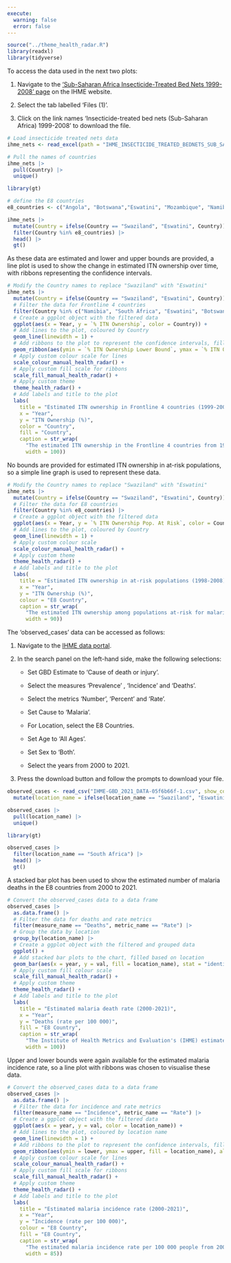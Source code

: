 ```yaml
---
execute:
  warning: false
  error: false
---
```


```r
source("../theme_health_radar.R")
library(readxl)
library(tidyverse)
```

To access the data used in the next two plots:

1.  Navigate to the ['Sub-Saharan Africa Insecticide-Treated Bed Nets 1999-2008' page](https://ghdx.healthdata.org/record/ihme-data/sub-saharan-africa-insecticide-treated-bed-nets-1999-2008) on the IHME website.

2.  Select the tab labelled 'Files (1)'.

3.  Click on the link names 'Insecticide-treated bed nets (Sub-Saharan Africa) 1999-2008' to download the file.

```r
# Load insecticide treated nets data
ihme_nets <- read_excel(path = "IHME_INSECTICIDE_TREATED_BEDNETS_SUB_SAHARAN_AFRICA_1999_2008_0.xls")

# Pull the names of countries
ihme_nets |> 
  pull(Country) |> 
  unique()
```

```r
library(gt)

# define the E8 countries
e8_countries <- c("Angola", "Botswana","Eswatini", "Mozambique", "Namibia", "South Africa", "Zambia",  "Zimbabwe")

ihme_nets |> 
  mutate(Country = ifelse(Country == "Swaziland", "Eswatini", Country)) |> 
  filter(Country %in% e8_countries) |> 
  head() |> 
  gt()
```

As these data are estimated and lower and upper bounds are provided, a line plot is used to show the change in estimated ITN ownership over time, with ribbons representing the confidence intervals.

```r
# Modify the Country names to replace "Swaziland" with "Eswatini"
ihme_nets |> 
  mutate(Country = ifelse(Country == "Swaziland", "Eswatini", Country)) |> 
  # Filter the data for Frontline 4 countries
  filter(Country %in% c("Namibia", "South Africa", "Eswatini", "Botswana")) |> 
  # Create a ggplot object with the filtered data
  ggplot(aes(x = Year, y = `% ITN Ownership`, color = Country)) +
  # Add lines to the plot, coloured by Country
  geom_line(linewidth = 1) +
  # Add ribbons to the plot to represent the confidence intervals, filled by country
  geom_ribbon(aes(ymin = `% ITN Ownership Lower Bound`, ymax = `% ITN Ownership Upper Bound`, fill = Country), alpha = 0.2) +
  # Apply custom colour scale for lines
  scale_colour_manual_health_radar() +  
  # Apply custom fill scale for ribbons
  scale_fill_manual_health_radar() +   
  # Apply custom theme
  theme_health_radar() +
  # Add labels and title to the plot
  labs(
    title = "Estimated ITN ownership in Frontline 4 countries (1999-2008)",
    x = "Year",
    y = "ITN Ownership (%)",
    color = "Country",
    fill = "Country",  
    caption = str_wrap(
      "The estimated ITN ownership in the Frontline 4 countries from 1999 to 2008. Lines indicate the ownership estimates, while shaded areas represent the confidence bands. The uncertainty in ITN ownership increases over time for all countries. South Africa and Eswatini had the lowest levels of ITN ownership, but after 2004, there is a significant rise in ownership in Botswana and Namibia. Source: Institute for Health Metrics and Evaluation (IHME). Available from: https://doi.org/10.6069/DEE3-E887", 
      width = 100))
```

No bounds are provided for estimated ITN ownership in at-risk populations, so a simple line graph is used to represent these data.

```r
# Modify the Country names to replace "Swaziland" with "Eswatini"
ihme_nets |> 
  mutate(Country = ifelse(Country == "Swaziland", "Eswatini", Country)) |> 
  # Filter the data for E8 countries
  filter(Country %in% e8_countries) |> 
  # Create a ggplot object with the filtered data
  ggplot(aes(x = Year, y = `% ITN Ownership Pop. At Risk`, color = Country)) +
  # Add lines to the plot, coloured by Country
  geom_line(linewidth = 1) +
  # Apply custom colour scale
  scale_colour_manual_health_radar() + 
  # Apply custom theme
  theme_health_radar() +
  # Add labels and title to the plot
  labs(
    title = "Estimated ITN ownership in at-risk populations (1998-2008)",
    x = "Year",
    y = "ITN Ownership (%)",
    colour = "E8 Country",
    caption = str_wrap(
      "The estimated ITN ownership among populations at-risk for malaria in Elimination 8 (E8) countries, from 1998 to 2008. The rise in ITN ownership is estimated in all countries, with Zambia, Botswana and Zimbabwe showing the highest percent ownership in 2008, followed by Namibia, Mozambique and Angola. South Africa and Eswatini maintain less than 20% ownership in at-risk populations. Source: Institute for Health Metrics and Evaluation (IHME). Available from: https://doi.org/10.6069/DEE3-E887", 
      width = 90))
```

The 'observed_cases' data can be accessed as follows:

1.  Navigate to the [IHME data portal](https://vizhub.healthdata.org/gbd-results/).

2.  In the search panel on the left-hand side, make the following selections:

    -   Set GBD Estimate to 'Cause of death or injury'.

    -   Select the measures 'Prevalence' , 'Incidence' and 'Deaths'.

    -   Select the metrics 'Number', 'Percent' and 'Rate'.

    -   Set Cause to 'Malaria'.

    -   For Location, select the E8 Countries.

    -   Set Age to 'All Ages'.

    -   Set Sex to 'Both'.

    -   Select the years from 2000 to 2021.

3.  Press the download button and follow the prompts to download your file.

```r
observed_cases <- read_csv("IHME-GBD_2021_DATA-05f6b66f-1.csv", show_col_types = FALSE) |>
  mutate(location_name = ifelse(location_name == "Swaziland", "Eswatini", location_name))

observed_cases |> 
  pull(location_name) |> 
  unique()
```

```r
library(gt)

observed_cases |> 
  filter(location_name == "South Africa") |>
  head() |> 
  gt()

```

A stacked bar plot has been used to show the estimated number of malaria deaths in the E8 countries from 2000 to 2021.

```r
# Convert the observed_cases data to a data frame
observed_cases |> 
  as.data.frame() |> 
  # Filter the data for deaths and rate metrics
  filter(measure_name == "Deaths", metric_name == "Rate") |> 
  # Group the data by location
  group_by(location_name) |> 
  # Create a ggplot object with the filtered and grouped data
  ggplot() +
  # Add stacked bar plots to the chart, filled based on location
  geom_bar(aes(x = year, y = val, fill = location_name), stat = "identity", position = "stack") +
  # Apply custom fill colour scale
  scale_fill_manual_health_radar() +   
  # Apply custom theme
  theme_health_radar() +
  # Add labels and title to the plot
  labs(
    title = "Estimated malaria death rate (2000-2021)",
    x = "Year",
    y = "Deaths (rate per 100 000)",
    fill = "E8 Country",
    caption = str_wrap(
      "The Institute of Health Metrics and Evaluation's (IHME) estimates of the malaria death rate in Elimination 8 (E8) countries for the 2000 to 2021 period. The highest death rate is estimated for Mozambique, followed by Angola. Substantially fewer deaths are estimated for Namibia, Botswana, South Africa, and Eswatini during this period, but it should be noted that the populations at risk of malaria in countries such as South Africa, are much lower than those in countries such as Angola and Mozambique. Source: Institute for Health Metrics and Evaluation (IHME). Global Burden of Disease Study 2021 (GBD 2021) Results. Seattle, WA: IHME, University of Washington, 2024. Available from: https://vizhub.healthdata.org/gbd-results/", 
      width = 100))
```

Upper and lower bounds were again available for the estimated malaria incidence rate, so a line plot with ribbons was chosen to visualise these data.

```r
# Convert the observed_cases data to a data frame
observed_cases |> 
  as.data.frame() |> 
  # Filter the data for incidence and rate metrics
  filter(measure_name == "Incidence", metric_name == "Rate") |> 
  # Create a ggplot object with the filtered data
  ggplot(aes(x = year, y = val, color = location_name)) +
  # Add lines to the plot, coloured by location name
  geom_line(linewidth = 1) +
  # Add ribbons to the plot to represent the confidence intervals, filled based on location
  geom_ribbon(aes(ymin = lower, ymax = upper, fill = location_name), alpha = 0.2) +
  # Apply custom colour scale for lines
  scale_colour_manual_health_radar() +  
  # Apply custom fill scale for ribbons
  scale_fill_manual_health_radar() +
  # Apply custom theme
  theme_health_radar() +
  # Add labels and title to the plot
  labs(
    title = "Estimated malaria incidence rate (2000-2021)",
    x = "Year",
    y = "Incidence (rate per 100 000)",
    colour = "E8 Country",
    fill = "E8 Country",  
    caption = str_wrap(
      "The estimated malaria incidence rate per 100 000 people from 2000 to 2021 in Elimination 8 (E8) countries. The lines show estimated incidence rate and the shaded areas show the uncertainty intervals. Mozambique is estimated to have experienced malaria incidence of 47 452.43 cases per 100 000 people in 2000, which decreased to 32 050.40 cases per 100 000 by 2021. Zimbabwe is estimated to have experienced erratic malaria incidence, with cases fluctuating over the 21 year period depicted. Note that the low incidence rates estimated in countries such as South Africa and Botswana may be related to the low proportion of their total populations living in regions in which malaria is common. Source: Institute for Health Metrics and Evaluation (IHME). Global Burden of Disease Study 2021 (GBD 2021) Results. Seattle, WA: IHME, University of Washington, 2024. Available from: https://vizhub.healthdata.org/gbd-results/", 
      width = 85))
```
